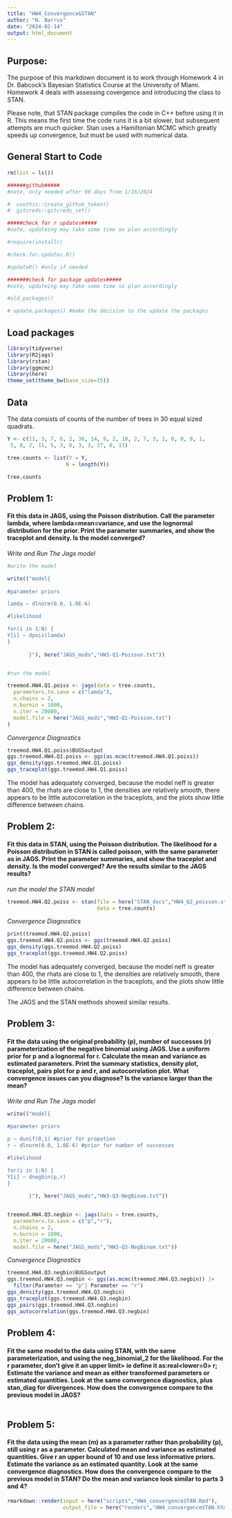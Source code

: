 ```yaml
---
title: "HW4_Convergence&STAN"
author: "N. Barrus"
date: "2024-02-14"
output: html_document
---
```


## Purpose:

The purpose of this markdown document is to work through Homework 4 in Dr. Babcock's Bayesian Statistics Course at the University of Miami. Homework 4 deals with assessing covergence and introducing the class to STAN.

Please note, that STAN package compiles the code in C++ before using it in R. This means the first time the code runs it is a bit slower, but subsequent attempts are much quicker. Stan uses a Hamiltonian MCMC which greatly speeds up convergence, but must be used with numerical data.

## General Start to Code

```r

rm(list = ls())

######github#####
#note, only needed after 90 days from 1/16/2024

#  usethis::create_github_token()  
#  gitcreds::gitcreds_set()

#####check for r updates#####
#note, updateing may take some time so plan accordingly

#require(installr)

#check.for.updates.R()

#updateR() #only if needed

#######check for package updates#####
#note, updateing may take some time so plan accordingly

#old.packages()

# update.packages() #make the decision to the update the packages

```

## Load packages

```r

library(tidyverse)
library(R2jags)
library(rstan)
library(ggmcmc)
library(here)
theme_set(theme_bw(base_size=15))

```

## Data

The data consists of counts of the number of trees in 30 equal sized quadrats.

```r
Y <- c(11, 3, 7, 6, 2, 36, 14, 9, 2, 10, 2, 7, 3, 1, 0, 0, 0, 1,
 5, 0, 2, 11, 5, 3, 0, 3, 3, 27, 0, 11)

tree.counts <- list(Y = Y,
                   N = length(Y))

tree.counts

```

## Problem 1:

#### Fit this data in JAGS, using the Poisson distribution. Call the parameter lambda, where lambda=mean=variance, and use the lognormal distribution for the prior. Print the parameter summaries, and show the traceplot and density. Is the model converged?

*Write and Run The Jags model*

```r

#write the model

write(("model{
       
#parameter priors

lamda ~ dlnorm(0.0, 1.0E-6)

#likelihood

for(i in 1:N) {
Y[i] ~ dpois(lamda)
}
       
       }"), here("JAGS_mods","HW3-Q1-Poisson.txt"))


#run the model

treemod.HW4.Q1.poiss <- jags(data = tree.counts,
  parameters.to.save = c("lamda"),
  n.chains = 2,
  n.burnin = 1000,
  n.iter = 20000,
  model.file = here("JAGS_mods","HW3-Q1-Poisson.txt")
)


```


*Convergence Diagnostics*

```r

treemod.HW4.Q1.poiss$BUGSoutput
ggs.treemod.HW4.Q1.poiss <- ggs(as.mcmc(treemod.HW4.Q1.poiss))
ggs_density(ggs.treemod.HW4.Q1.poiss)
ggs_traceplot(ggs.treemod.HW4.Q1.poiss)

```

The model has adequately converged, because the model neff is greater than 400, 
the rhats are close to 1, the densities are relatively smooth, there appears to be little autocorrelation in the traceplots, and the plots show little difference 
between chains.

## Problem 2:

#### Fit this data in STAN, using the Poisson distribution. The likelihood for a Poisson distribution in STAN is called poisson, with the same parameter as in JAGS. Print the parameter summaries, and show the traceplot and density. Is the model converged? Are the results similar to the JAGS results?

*run the model the STAN model*
```r

treemod.HW4.Q2.poiss <- stan(file = here("STAN_docs","HW4_Q2_poisson.stan"),
                             data = tree.counts)

```

*Convergence Diagnostics*

```r
print(treemod.HW4.Q2.poiss)
ggs.treemod.HW4.Q2.poiss <- ggs(treemod.HW4.Q2.poiss)
ggs_density(ggs.treemod.HW4.Q2.poiss)
ggs_traceplot(ggs.treemod.HW4.Q2.poiss)

```
   
The model has adequately converged, because the model neff is greater than 400, 
the rhats are close to 1, the densities are relatively smooth, there appears to be little autocorrelation in the traceplots, and the plots show little difference between chains.  

The JAGS and the STAN methods showed similar results.


## Problem 3:

#### Fit the data using the original probability (p), number of successes (r) parameterization of the negative binomial using JAGS. Use a uniform prior for p and a lognormal for r. Calculate the mean and variance as estimated parameters. Print the summary statistics, density plot, traceplot, pairs plot for p and r, and autocorrelation plot. What convergence issues can you diagnose? Is the variance larger than the mean?

*Write and Run The Jags model*

```r

write(("model{
       
#parameter priors

p ~ dunif(0,1) #prior for propotion
r ~ dlnorm(0.0, 1.0E-6) #prior for number of successes

#likelihood

for(i in 1:N) {
Y[i] ~ dnegbin(p,r)
}
       
       }"), here("JAGS_mods","HW3-Q3-NegBinom.txt"))


treemod.HW4.Q3.negbin <- jags(data = tree.counts,
  parameters.to.save = c("p","r"),
  n.chains = 2,
  n.burnin = 1000,
  n.iter = 20000,
  model.file = here("JAGS_mods","HW3-Q3-NegBinom.txt"))


```
*Convergence Diagnostics*

```r

treemod.HW4.Q3.negbin$BUGSoutput
ggs.treemod.HW4.Q3.negbin <- ggs(as.mcmc(treemod.HW4.Q3.negbin)) |> 
  filter(Parameter == "p"| Parameter == "r")
ggs_density(ggs.treemod.HW4.Q3.negbin)
ggs_traceplot(ggs.treemod.HW4.Q3.negbin)
ggs_pairs(ggs.treemod.HW4.Q3.negbin)
ggs_autocorrelation(ggs.treemod.HW4.Q3.negbin)

```


## Problem 4:

#### Fit the same model to the data using STAN, with the same parameterization, and using the neg_binomial_2 for the likelihood. For the r parameter, don’t give it an upper limit\> ie define it as:real\<lower=0\> r; Estimate the variance and mean as either transformed parameters or estimated quantities. Look at the same convergence diagnostics, plus stan_diag for divergences. How does the convergence compare to the previous model in JAGS?

```r

```

## Problem 5:

#### Fit the data using the mean (m) as a parameter rather than probability (p), still using r as a parameter. Calculated mean and variance as estimated quantities. Give r an upper bound of 10 and use less informative priors. Estimate the variance as an estimated quantity. Look at the same convergence diagnostics. How does the convergence compare to the previous model in STAN? Do the mean and variance look similar to parts 3 and 4?

```r
rmarkdown::render(input = here("scripts","HW4_convergenceSTAN.Rmd"),
                  output_file = here("renders","HW4_convergenceSTAN.html"))
```
